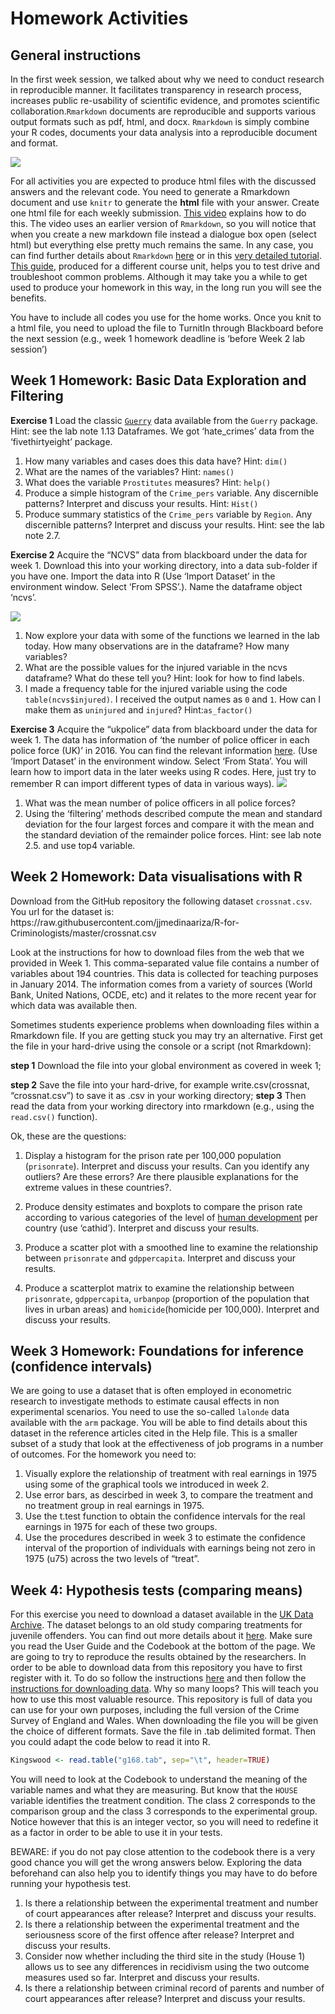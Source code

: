 # Homework Activities

## General instructions

In the first week session, we talked about why we need to conduct research in reproducible manner. It facilitates transparency in research process, increases public re-usability of scientific evidence, and promotes scientific collaboration.`Rmarkdown` documents are reproducible and supports various output formats such as pdf, html, and docx. `Rmarkdown` is simply combine your R codes, documents your data analysis into a reproducible document and format.

![](imgs/rmarkdown.png)

For all activities you are expected to produce html files with the discussed answers and the relevant code. You need to generate a Rmarkdown document and use `knitr` to generate the **html** file with your answer. Create one html file for each weekly submission. [This video](https://www.youtube.com/watch?v=-apyD5f9nwg) explains how to do this. The video uses an earlier version of `Rmarkdown`, so you will notice that when you create a new markdown file instead a dialogue box open (select html) but everything else pretty much remains the same. In any case, you can find further details about `Rmarkdown` [here](http://rmarkdown.rstudio.com/) or in this [very detailed tutorial](http://galahad.well.ox.ac.uk/repro/?utm_content=bufferc4efb&utm_medium=social&utm_source=twitter.com&utm_campaign=buffer). [This guide](http://stat545-ubc.github.io/block007_first-use-rmarkdown.html#troubleshooting), produced for a different course unit, helps you to test drive and troubleshoot common problems. Although it may take you a while to get used to produce your homework in this way, in the long run you will see the benefits.

You have to include all codes you use for the home works. Once you knit to a html file, you need to upload the file to TurnitIn through Blackboard before the next session (e.g., week 1 homework deadline is 'before Week 2 lab session')

## Week 1 Homework: Basic Data Exploration and Filtering

**Exercise 1**
Load the classic [`Guerry`](https://en.wikipedia.org/wiki/Andr%C3%A9-Michel_Guerry) data available from the `Guerry` package. Hint: see the lab note 1.13 Dataframes. We got 'hate_crimes' data from the 'fivethirtyeight' package.

1) How many variables and cases does this data have? Hint: `dim()`
2) What are the names of the variables? Hint: `names()`
3) What does the variable `Prostitutes` measures? Hint: `help()`
4) Produce a simple histogram of the `Crime_pers` variable. Any discernible patterns? Interpret and discuss your results. Hint: `Hist()`
5) Produce summary statistics of the `Crime_pers` variable by `Region`. Any discernible patterns? Interpret and discuss your results. Hint: see the lab note 2.7. 

**Exercise 2**
Acquire the “NCVS” data from blackboard under the data for week 1. Download this into your working directory, into a data sub-folder if you have one. Import the data into R (Use 'Import Dataset' in the environment window. Select 'From SPSS'.). Name the dataframe object ‘ncvs’.

![](imgs/hwimport.png)

1) Now explore your data with some of the functions we learned in the lab today. How many observations are in the dataframe? How many variables?
2) What are the possible values for the injured variable in the ncvs dataframe? What do these tell you? Hint: look for how to find labels. 
3) I made a frequency table for the injured variable using the code `table(ncvs$injured)`. I received the output names as `0` and `1`. How can I make them as `uninjured` and `injured`? Hint:`as_factor()`

**Exercise 3**
Acquire the “ukpolice” data from blackboard under the data for week 1. The data has information of 'the number of police officer in each police force (UK)' in 2016. You can find the relevant information [here](https://en.wikipedia.org/wiki/List_of_police_forces_of_the_United_Kingdom). (Use 'Import Dataset' in the environment window. Select 'From Stata'. You will learn how to import data in the later weeks using R codes. Here, just try to remember R can import different types of data in various ways).
![](imgs/hwimport2.png)

1) What was the mean number of police officers in all police forces? 
2) Using the 'filtering' methods described compute the mean and standard deviation for the four largest forces and compare it with the mean and the standard deviation of the remainder police forces. Hint: see lab note 2.5. and use top4 variable.


## Week 2 Homework: Data visualisations with R

Download from the GitHub repository the following dataset `crossnat.csv`. You url for the dataset is: https://raw.githubusercontent.com/jjmedinaariza/R-for-Criminologists/master/crossnat.csv

Look at the instructions for how to download files from the web that we provided in Week 1. This comma-separated value file contains a number of variables about 194 countries. This data is collected for teaching purposes in January 2014. The information comes from a variety of sources (World Bank, United Nations, OCDE, etc) and it relates to the more recent year for which data was available then.

Sometimes students experience problems when downloading files within a Rmarkdown file. If you are getting stuck you may try an alternative. First get the file in your hard-drive using the console or a script (not Rmarkdown):

**step 1** Download the file into your global environment as covered in week 1;

**step 2** Save the file into your hard-drive, for example write.csv(crossnat, "crossnat.csv") to save it as .csv in your working directory; 
**step 3** Then read the data from your working directory into rmarkdown (e.g., using the `read.csv()` function).

Ok, these are the questions:

1) Display a histogram for the prison rate per 100,000 population (`prisonrate`). Interpret and discuss your results. Can you identify any outliers? Are these errors? Are there plausible explanations for the extreme values in these countries?.

2) Produce density estimates and boxplots to compare the prison rate according to various categories of the level of [human development](http://hdr.undp.org/en/content/human-development-index-hdi) per country (use 'cathid'). Interpret and discuss your results.

3) Produce a scatter plot with a smoothed line to examine the relationship between `prisonrate` and `gdppercapita`. Interpret and discuss your results.

4) Produce a scatterplot matrix to examine the relationship between `prisonrate`, `gdppercapita`, `urbanpop` (proportion of the population that lives in urban areas) and `homicide`(homicide per 100,000). Interpret and discuss your results.

## Week 3 Homework: Foundations for inference (confidence intervals)

We are going to use a dataset that is often employed in econometric research to investigate methods to estimate causal effects in non experimental scenarios. You need to use the so-called `lalonde` data available with the `arm` package. You will be able to find details about this dataset in the reference articles cited in the Help file. This is a smaller subset of a study that look at the effectiveness of job programs in a number of outcomes. For the homework you need to: 

1) Visually explore the relationship of treatment with real earnings in 1975 using some of the graphical tools we introduced in week 2. 
2) Use error bars, as descirbed in week 3, to compare the treatment and no treatment group in real earnings in 1975. 
3) Use the t.test function to obtain the confidence intervals for the real earnings in 1975 for each of these two groups. 
4) Use the procedures described in week 3 to estimate the confidence interval of the proportion of individuals with earnings being not zero in 1975 (u75) across the two levels of "treat". 

## Week 4: Hypothesis tests (comparing means)

For this exercise you need to download a dataset available in the [UK Data Archive](http://www.data-archive.ac.uk/). The dataset belongs to an old study comparing treatments for juvenile offenders. You can find out more details about it [here](http://discover.ukdataservice.ac.uk/catalogue/?sn=3168&type=Data%20catalogue). Make sure you read the User Guide and the Codebook at the bottom of the page. We are going to try to reproduce the results obtained by the researchers. In order to be able to download data from this repository you have to first register with it. To do so follow the instructions [here](http://ukdataservice.ac.uk/get-data/how-to-access/registration.aspx) and then follow the [instructions for downloading data](http://ukdataservice.ac.uk/get-data/how-to-access/downloadorder.aspx). Why so many loops? This will teach you how to use this most valuable resource. This repository is full of data you can use for your own purposes, including the full version of the Crime Survey of England and Wales. When downloading the file you will be given the choice of different formats. Save the file in .tab delimited format. Then you could adapt the code below to read it into R.

```r
Kingswood <- read.table("g168.tab", sep="\t", header=TRUE)
```

You will need to look at the Codebook to understand the meaning of the variable names and what they are measuring. But know that the `HOUSE` variable identifies the treatment condition. The class 2 corresponds to the comparison group and the class 3 corresponds to the experimental group. Notice however that this is an integer vector, so you will need to redefine it as a factor in order to be able to use it in your tests.

BEWARE: if you do not pay close attention to the codebook there is a very good chance you will get the wrong answers below. Exploring the data beforehand can also help you to identify things you may have to do before running your hypothesis test.

1) Is there a relationship between the experimental treatment and number of court appearances after release? Interpret and discuss your results.
2) Is there a relationship between the experimental treatment and the seriousness score of the first offence after release? Interpret and discuss your results.
3) Consider now whether including the third site in the study (House 1) allows us to see any differences in recidivism using the two outcome measures used so far. Interpret and discuss your results.
4) Is there a relationship between criminal record of parents and number of court appearances after release? Interpret and discuss your results.
